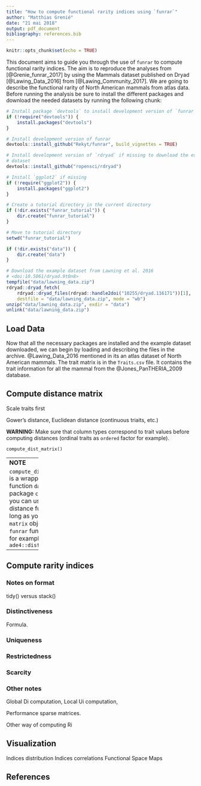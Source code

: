 ```yaml
---
title: "How to compute functional rarity indices using `funrar`"
author: "Matthias Grenié"
date: "21 mai 2018"
output: pdf_document
bibliography: references.bib
---
```


```r
knitr::opts_chunk$set(echo = TRUE)
```

This document aims to guide you through the use of `funrar` to compute functional rarity indices.
The aim is to reproduce the analyses from [@Grenie_funrar_2017] by using the Mammals dataset published on Dryad [@Lawing_Data_2016] from [@Lawing_Community_2017]. We are going to describe the functional rarity of North American mammals from atlas data.
Before running the analysis be sure to install the different packages and download the needed datasets by running the following chunk:

```r

# Install package `devtools` to install development version of `funrar`
if (!require("devtools")) {
    install.packages("devtools")
}

# Install development version of funrar
devtools::install_github("Rekyt/funrar", build_vignettes = TRUE)

# Install development version of `rdryad` if missing to download the example
# dataset
devtools::install_github("ropensci/rdryad")

# Install `ggplot2` if missing
if (!require("ggplot2")) {
    install.packages("ggplot2")
}

# Create a tutorial directory in the current directory
if (!dir.exists("funrar_tutorial")) {
    dir.create("funrar_tutorial")
}

# Move to tutorial directory
setwd("funrar_tutorial")

if (!dir.exists("data")) {
    dir.create("data")
}

# Download the example dataset from Lawning et al. 2016
# <doi:10.5061/dryad.9t0n8>
tempfile("data/lawning_data.zip")
rdryad::dryad_fetch(
    rdryad::dryad_files(rdryad::handle2doi("10255/dryad.116171"))[1],
    destfile = "data/lawning_data.zip", mode = "wb")
unzip("data/lawning_data.zip", exdir = "data")
unlink("data/lawning_data.zip")
```

## Load Data

Now that all the necessary packages are installed and the example dataset
downloaded, we can begin by loading and describing the files in the archive.
@Lawing_Data_2016 mentioned in its an atlas dataset of North American mammals.
The trait matrix is in the `Traits.csv` file. It contains the trait information for all the mammal from the @Jones_PanTHERIA_2009 database.



## Compute distance matrix

Scale traits first

Gower's distance, Euclidean distance (continuous triaits, etc.)

**WARNING:** Make sure that column types correspond to trait values before
computing distances (ordinal traits as `ordered` factor for example).

`compute_dist_matrix()`

-----------
**NOTE**

`compute_dist_matrix()` is a wrapper around function `daisy()` in package
`cluster`. So you can use any other distance function as long as you feed a
`matrix` object to `funrar` function.
See for example `ade4::dist.ktab()`
-----------

## Compute rarity indices

### Notes on format

tidy() versus stack()

### Distinctiveness

Formula.

### Uniqueness

### Restrictedness

### Scarcity

### Other notes

Global Di computation, Local Ui computation,

Performance sparse matrices.

Other way of computing Ri

## Visualization

Indices distribution
Indices correlations
Functional Space
Maps

## References
